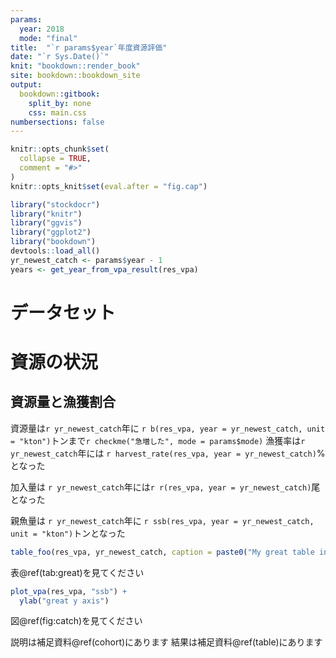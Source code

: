 ```yaml
---
params:
  year: 2018
  mode: "final"
title:  "`r params$year`年度資源評価"
date: "`r Sys.Date()`"
knit: "bookdown::render_book"
site: bookdown::bookdown_site
output:
  bookdown::gitbook:
    split_by: none
    css: main.css
numbersections: false
---
```


```r
knitr::opts_chunk$set(
  collapse = TRUE,
  comment = "#>"
)
knitr::opts_knit$set(eval.after = "fig.cap")
```

```r
library("stockdocr")
library("knitr")
library("ggvis")
library("ggplot2")
library("bookdown")
devtools::load_all()
yr_newest_catch <- params$year - 1
years <- get_year_from_vpa_result(res_vpa)
```
# データセット
# 資源の状況
## 資源量と漁獲割合
資源量は`r yr_newest_catch`年に
`r b(res_vpa, year = yr_newest_catch, unit = "kton")`トンまで`r checkme("急増した", mode = params$mode)`
漁獲率は`r yr_newest_catch`年には
`r harvest_rate(res_vpa, year = yr_newest_catch)`%となった

加入量は
`r yr_newest_catch`年には`r r(res_vpa, year = yr_newest_catch)`尾となった

親魚量は
`r yr_newest_catch`年に
`r ssb(res_vpa, year = yr_newest_catch, unit = "kton")`トンとなった

```r
table_foo(res_vpa, yr_newest_catch, caption = paste0("My great table in ", yr_newest_catch))
```

表\@ref(tab:great)を見てください

```r
plot_vpa(res_vpa, "ssb") +
  ylab("great y axis")
```

図\@ref(fig:catch)を見てください

説明は補足資料\@ref(cohort)にあります
結果は補足資料\@ref(table)にあります

